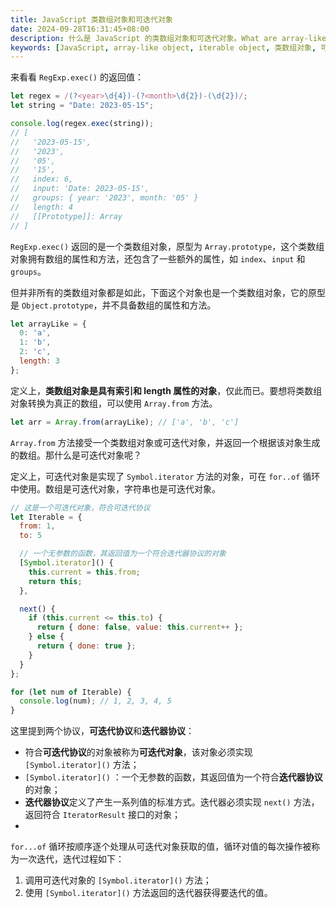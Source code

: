 ```yaml
---
title: JavaScript 类数组对象和可迭代对象
date: 2024-09-28T16:31:45+08:00
description: 什么是 JavaScript 的类数组对象和可迭代对象。What are array-like objects and iterable objects in JavaScript.
keywords: [JavaScript, array-like object, iterable object, 类数组对象, 可迭代对象]
---
```


来看看 `RegExp.exec()` 的返回值：

```JavaScript
let regex = /(?<year>\d{4})-(?<month>\d{2})-(\d{2})/;
let string = "Date: 2023-05-15";

console.log(regex.exec(string)); 
// [
//   '2023-05-15',
//   '2023',
//   '05',
//   '15',
//   index: 6,
//   input: 'Date: 2023-05-15',
//   groups: { year: '2023', month: '05' }
//   length: 4
//   [[Prototype]]: Array
// ]
```

`RegExp.exec()` 返回的是一个类数组对象，原型为 `Array.prototype`，这个类数组对象拥有数组的属性和方法，还包含了一些额外的属性，如 `index`、`input` 和 `groups`。

但并非所有的类数组对象都是如此，下面这个对象也是一个类数组对象，它的原型是 `Object.prototype`，并不具备数组的属性和方法。

```JavaScript
let arrayLike = {
  0: 'a',
  1: 'b',
  2: 'c',
  length: 3
};
```

定义上，**类数组对象是具有索引和 length 属性的对象**，仅此而已。要想将类数组对象转换为真正的数组，可以使用 `Array.from` 方法。

```JavaScript
let arr = Array.from(arrayLike); // ['a', 'b', 'c']
```

`Array.from` 方法接受一个类数组对象或可迭代对象，并返回一个根据该对象生成的数组。那什么是可迭代对象呢？

定义上，可迭代对象是实现了 `Symbol.iterator` 方法的对象，可在 `for..of` 循环中使用。数组是可迭代对象，字符串也是可迭代对象。

```JavaScript
// 这是一个可迭代对象，符合可迭代协议
let Iterable = {
  from: 1,
  to: 5

  // 一个无参数的函数，其返回值为一个符合迭代器协议的对象
  [Symbol.iterator]() {
    this.current = this.from;
    return this; 
  },

  next() {
    if (this.current <= this.to) {
      return { done: false, value: this.current++ };
    } else {
      return { done: true };
    }
  }
};

for (let num of Iterable) {
  console.log(num); // 1, 2, 3, 4, 5
}
```

这里提到两个协议，**可迭代协议**和**迭代器协议**：
- 符合**可迭代协议**的对象被称为**可迭代对象**，该对象必须实现 `[Symbol.iterator]()` 方法；
- `[Symbol.iterator]()` ：一个无参数的函数，其返回值为一个符合**迭代器协议**的对象；
- **迭代器协议**定义了产生一系列值的标准方式。迭代器必须实现 `next()` 方法，返回符合 `IteratorResult` 接口的对象；
- 

`for...of` 循环按顺序逐个处理从可迭代对象获取的值，循环对值的每次操作被称为一次迭代，迭代过程如下：

1. 调用可迭代对象的 `[Symbol.iterator]()` 方法；
2. 使用 `[Symbol.iterator]()` 方法返回的迭代器获得要迭代的值。

